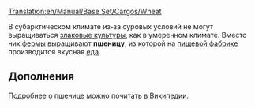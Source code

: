 [[Translation:en/Manual/Base Set/Cargos/Wheat]]
{{ru/Необходимо сделать|Необходимо исправить ссылки на статью [[en/Manual/Base Set/Industries/Food Processing Plant|Пищевая фабрика]] после ее перевода на русский язык}}

{{ru/Manual/Base Set/Cargos/Груз|груз=Пшеница
|изображение=en/Manual/Base Set/Cargos/Grain.png
|производит=[[ru/Manual/Base Set/Industries/Ферма|Ферма]]
|принимает=[[en/Manual/Base Set/Industries/Food Processing Plant|Пищевая фабрика]]
}}

В субарктическом климате из-за суровых условий не могут выращиваться [[ru/Manual/Base Set/Cargos/Зерно|злаковые культуры]], как в умеренном климате. Вместо них [[ru/Manual/Base Set/Industries/Ферма|фермы]] выращивают '''пшеницу''', из которой на [[en/Manual/Base Set/Industries/Food Processing Plant|пищевой фабрике]] производится вкусная [[en/Manual/Base Set/Cargos/Food|еда]].

==Дополнения==
Подробнее о пшенице можно почитать в [https://www.wikipedia.org/wiki/ru:Пшеница Википедии].